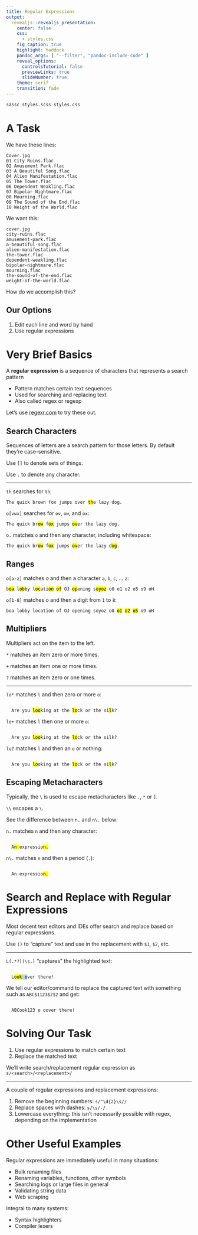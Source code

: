 ```yaml
---
title: Regular Expressions
output:
  revealjs::revealjs_presentation:
    center: false
    css:
      - styles.css
    fig_caption: true
    highlight: haddock
    pandoc_args: [ "--filter", "pandoc-include-code" ]
    reveal_options:
      controlsTutorial: false
      previewLinks: true
      slideNumber: true
    theme: serif
    transition: fade
---
```


```bash
sassc styles.scss styles.css
```

# A Task

We have these lines:

```
Cover.jpg
01 City Ruins.flac
02 Amusement Park.flac
03 A Beautiful Song.flac
04 Alien Manifestation.flac
05 The Tower.flac
06 Dependent Weakling.flac
07 Bipolar Nightmare.flac
08 Mourning.flac
09 The Sound of the End.flac
10 Weight of the World.flac
```

We want this:

```
cover.jpg
city-ruins.flac
amusement-park.flac
a-beautiful-song.flac
alien-manifestation.flac
the-tower.flac
dependent-weakling.flac
bipolar-nightmare.flac
mourning.flac
the-sound-of-the-end.flac
weight-of-the-world.flac
```

How do we accomplish this?

## Our Options

1.  Edit each line and word by hand
2.  Use regular expressions

# Very Brief Basics

A **regular expression** is a sequence of characters that represents a search pattern

-  Pattern matches certain text sequences
-  Used for searching and replacing text
-  Also called regex or regexp

Let's use [regexr.com](https://regexr.com/) to try these out.

## Search Characters

Sequences of letters are a search pattern for those letters. By default they're
case-sensitive.

Use `[]` to denote sets of things.

Use `.` to denote any character.

<hr />

`th` searches for `th`:

<pre><code>The quick brown fox jumps over <mark>th</mark>e lazy dog.</code></pre>

`o[vwx]` searches for `ov`, `ow`, and `ox`:

<pre><code>The quick br<mark>ow</mark> f<mark>ox</mark> jumps <mark>ov</mark>er the lazy dog.</code></pre>

`o.` matches `o` and then any character, including whitespace:

<pre><code>The quick br<mark>ow</mark> f<mark>ox</mark> jumps <mark>ov</mark>er the lazy d<mark>og</mark>.</code></pre>

## Ranges

`o[a-z]` matches o and then a character `a`, `b`, `c`, ... `z`:

<pre><code>b<mark>oa</mark> l<mark>ob</mark>by l<mark>oc</mark>ati<mark>on</mark> <mark>of</mark> OJ <mark>op</mark>ening s<mark>oy</mark><mark>oz</mark> o0 o1 o2 o5 o9 oH</code></pre>

`o[1-8]` matches o and then a digit from `1` to `8`:

<pre><code>boa lobby location of OJ opening soyoz o0 <mark>o1</mark> <mark>o2</mark> <mark>o5</mark> o9 oH</code></pre>

## Multipliers

Multipliers act on the item to the left.

`*` matches an item zero or more times.

`+` matches an item one or more times.

`?` matches an item zero or one times.

<hr />

`lo*` matches `l` and then zero or more `o`:

<pre><code><span>
  Are you <mark>loo</mark>king at the <mark>lo</mark>ck or the si<mark>l</mark>k?
</span></code></pre>

`lo+` matches `l` then one or more `o`:

<pre><code><span>
  Are you <mark>loo</mark>king at the <mark>lo</mark>ck or the silk?
</span></code></pre>

`lo?` matches `l` and then an `o` or nothing:

<pre><code><span>
  Are you <mark>lo</mark>oking at the <mark>lo</mark>ck or the si<mark>l</mark>k?
</span></code></pre>

## Escaping Metacharacters

Typically, the <code>\\</code> is used to escape metacharacters like `.`, `*` or `]`.

<code>\\\\</code> escapes a <code>\\</code>.

See the difference between `n.` and `n\.` below:

`n.` matches `n` and then any character:

<pre><code><span>
  A<mark>n </mark>expressio<mark>n.</mark>
</span></code></pre>

`n\.` matches `n` and then a period (`.`):

<pre><code><span>
  An expressio<mark>n.</mark>
</span></code></pre>

# Search and Replace with Regular Expressions

Most decent text editors and IDEs offer search and replace based on regular
expressions.

Use `()` to "capture" text and use in the replacement with `$1`, `$2`, etc.

<hr />

`L(.*?)(\s.)` "captures" the highlighted text:

<pre><code><span>
  L<mark>ook</mark><mark style="background-color:lightblue;"> o</mark>ver there!
</span></code></pre>

We tell our editor/command to replace the captured text with something such as
`ABC$1123$2$2` and get:

<pre><code><span>
  ABCook123 o oover there!
</span></code></pre>

# Solving Our Task

1.  Use regular expressions to match certain text
2.  Replace the matched text

We'll write search/replacement regular expression as `s/<search>/<replacement>/`

<hr />

A couple of regular expressions and replacement expressions:

1.  Remove the beginning numbers: `s/^\d{2}\s//`
2.  Replace spaces with dashes: `s/\s/-/`
3.  Lowercase everything: this isn't necessarily possible with regex, depending on the implementation

# Other Useful Examples

Regular expressions are immediately useful in many situations:

-   Bulk renaming files
-   Renaming variables, functions, other symbols
-   Searching logs or large files in general
-   Validating string data
-   Web scraping

Integral to many systems:

-   Syntax highlighters
-   Compiler lexers


